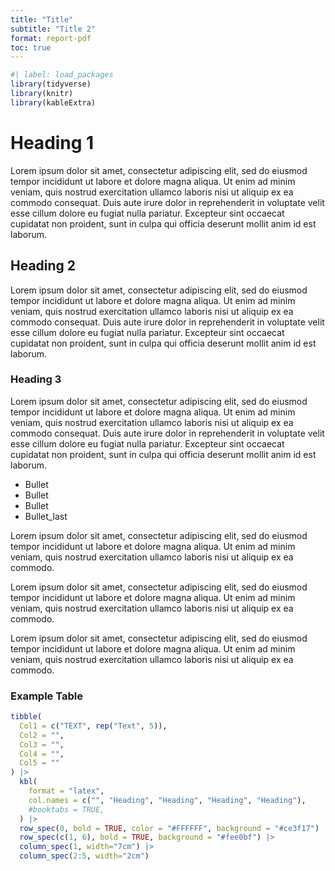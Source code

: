```yaml
---
title: "Title"
subtitle: "Title 2"
format: report-pdf
toc: true
---
```


```r
#| label: load_packages
library(tidyverse)
library(knitr)
library(kableExtra)
```

# Heading 1

Lorem ipsum dolor sit amet, consectetur adipiscing elit, sed do eiusmod tempor incididunt
ut labore et dolore magna aliqua. Ut enim ad minim veniam, quis nostrud exercitation ullamco laboris nisi ut
aliquip ex ea commodo consequat. Duis aute irure dolor in reprehenderit in voluptate velit esse cillum dolore
eu fugiat nulla pariatur. Excepteur sint occaecat cupidatat non proident, sunt in culpa qui officia deserunt
mollit anim id est laborum.

## Heading 2

Lorem ipsum dolor sit amet, consectetur adipiscing elit, sed do eiusmod tempor incididunt
ut labore et dolore magna aliqua. Ut enim ad minim veniam, quis nostrud exercitation ullamco laboris nisi ut
aliquip ex ea commodo consequat. Duis aute irure dolor in reprehenderit in voluptate velit esse cillum dolore
eu fugiat nulla pariatur. Excepteur sint occaecat cupidatat non proident, sunt in culpa qui officia deserunt
mollit anim id est laborum.

### Heading 3

Lorem ipsum dolor sit amet, consectetur adipiscing elit, sed do eiusmod tempor incididunt
ut labore et dolore magna aliqua. Ut enim ad minim veniam, quis nostrud exercitation ullamco laboris nisi ut
aliquip ex ea commodo consequat. Duis aute irure dolor in reprehenderit in voluptate velit esse cillum dolore
eu fugiat nulla pariatur. Excepteur sint occaecat cupidatat non proident, sunt in culpa qui officia deserunt
mollit anim id est laborum.

- Bullet
- Bullet
- Bullet
- Bullet_last

Lorem ipsum dolor sit amet, consectetur adipiscing elit, sed do eiusmod tempor incididunt
ut labore et dolore magna aliqua. Ut enim ad minim veniam, quis nostrud exercitation ullamco laboris nisi ut
aliquip ex ea commodo.

Lorem ipsum dolor sit amet, consectetur adipiscing elit, sed do eiusmod tempor incididunt
ut labore et dolore magna aliqua. Ut enim ad minim veniam, quis nostrud exercitation ullamco laboris nisi ut
aliquip ex ea commodo.

Lorem ipsum dolor sit amet, consectetur adipiscing elit, sed do eiusmod tempor incididunt
ut labore et dolore magna aliqua. Ut enim ad minim veniam, quis nostrud exercitation ullamco laboris nisi ut
aliquip ex ea commodo.

\newpage

### Example Table

```r
tibble(
  Col1 = c("TEXT", rep("Text", 5)),
  Col2 = "",
  Col3 = "",
  Col4 = "",
  Col5 = ""
) |>
  kbl(
    format = "latex",
    col.names = c("", "Heading", "Heading", "Heading", "Heading"),
    #booktabs = TRUE,
  ) |>
  row_spec(0, bold = TRUE, color = "#FFFFFF", background = "#ce3f17") |>
  row_spec(c(1, 6), bold = TRUE, background = "#fee0bf") |>
  column_spec(1, width="7cm") |>
  column_spec(2:5, width="2cm")
```

